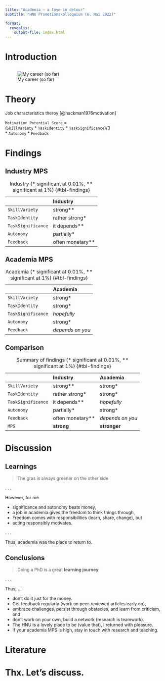 ```yaml
---
title: "Academia — a love in detour"
subtitle: "HNU Promotionskolloquium (6. Mai 2022)"

format: 
  revealjs:
    output-file: index.html
---
```


# Introduction {background-color=blue .vertical-center}

## {background-color=blue background-image="images/climbing.jpg"}

## 

![My career (so far)](images/career.svg){#fig-career}

# Theory {.vertical-center}

Job characteristics theroy [@hackman1976motivation]

`Motivation Potential Score` =  
(`SkillVariety` * `TaskIdentity` * `TaskSignificance`)/3  
* `Autonomy` * `Feedback`

# Findings {background-color=blue .vertical-center}

## Industry MPS

|                    | Industry         |
|:-------------------|:-----------------|
|     `SkillVariety` | strong**         |
|     `TaskIdentity` | rather strong*   |
| `TaskSignificance` | it depends**     |
|         `Autonomy` | partially*       | 
|         `Feedback` | often monetary** |

: Industry (* significant at 0.01%, ** significant at 1%) {#tbl-findings}

## Academia MPS

|                    | Academia         |
|:-------------------|:-----------------|
|     `SkillVariety` | strong*          |
|     `TaskIdentity` | strong*          |
| `TaskSignificance` | *hopefully*      |
|         `Autonomy` | strong*          | 
|         `Feedback` | *depends on you* |

: Academia (* significant at 0.01%, ** significant at 1%) {#tbl-findings}

## Comparison

|                    | Industry         | Academia          |
|:-------------------|:-----------------|:------------------|
|     `SkillVariety` | strong**         | strong*           |
|     `TaskIdentity` | rather strong*   | strong*           |
| `TaskSignificance` | it depends**     | *hopefully*       |
|         `Autonomy` | partially*       | strong*           |
|         `Feedback` | often monetary** | *depends on you*  |
|              `MPS` | __strong__       | __stronger__      |

: Summary of findings (* significant at 0.01%, ** significant at 1%) {#tbl-findings}

# Discussion {background-color=blue .vertical-center}

## Learnings

> The gras is always greener on the other side

. . . 

However, for me 

:::{.incremental}
- significance and autonomy beats money,
- a job in academia gives the freedom to think things through,
- Freedom comes with responsibilities (learn, share, change), but
- acting responsibly motivates.
::: 

. . .

Thus, academia was the place to return to.

## Conclusions

> Doing a PhD is a great __learning journey__

. . .

Thus, ... 

:::{.incremental}
- don't do it just for the money.
- Get feedback regularly (work on peer-reviewed articles early on),
- embrace challenges, persist through obstacles, and learn from criticism, and
- don't work on your own, build a network (research is teamwork).
- The HNU is a lovely place to be (value that), I returned with pleasure.
- If your academia MPS is high, stay in touch with research and teaching.
:::

# Literature
::: {#refs}
:::

# Thx. Let's discuss. {background-color=lightGrey background-image="images/question.jpeg" .vertical-center}